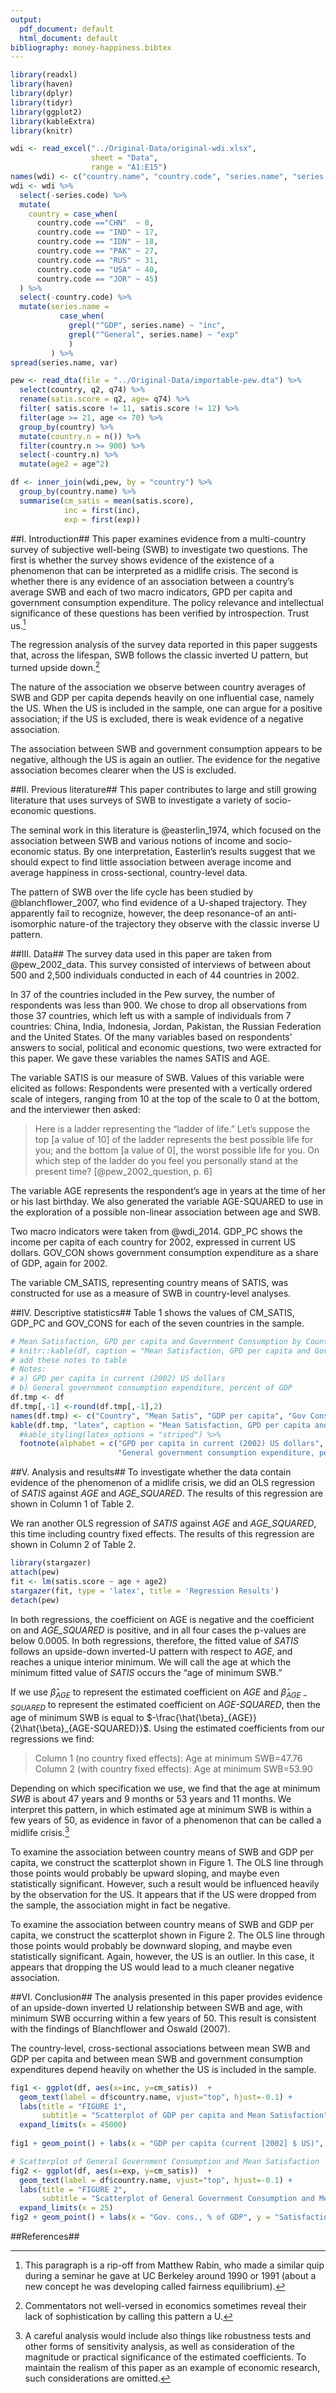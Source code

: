 ```yaml
---
output:
  pdf_document: default
  html_document: default
bibliography: money-happiness.bibtex
---
```


```r
library(readxl)
library(haven)
library(dplyr)
library(tidyr)
library(ggplot2)
library(kableExtra)
library(knitr)
```

```r
wdi <- read_excel("../Original-Data/original-wdi.xlsx", 
                  sheet = "Data",
                  range = "A1:E15")
names(wdi) <- c("country.name", "country.code", "series.name", "series.code", "var")
wdi <- wdi %>%
  select(-series.code) %>%
  mutate(
    country = case_when(
      country.code =="CHN"  ~ 8,
      country.code == "IND" ~ 17,
      country.code == "IDN" ~ 18,
      country.code == "PAK" ~ 27,
      country.code == "RUS" ~ 31,
      country.code == "USA" ~ 40,
      country.code == "JOR" ~ 45)
  ) %>%
  select(-country.code) %>%
  mutate(series.name = 
           case_when(
             grepl("^GDP", series.name) ~ "inc",
             grepl("^General", series.name) ~ "exp"
             )
         ) %>%
spread(series.name, var)
```

```r
pew <- read_dta(file = "../Original-Data/importable-pew.dta") %>% 
  select(country, q2, q74) %>%
  rename(satis.score = q2, age= q74) %>%
  filter( satis.score != 11, satis.score != 12) %>%
  filter(age >= 21, age <= 70) %>%
  group_by(country) %>%
  mutate(country.n = n()) %>%
  filter(country.n >= 900) %>%
  select(-country.n) %>%
  mutate(age2 = age^2)
```

```r
df <- inner_join(wdi,pew, by = "country") %>%
  group_by(country.name) %>%
  summarise(cm_satis = mean(satis.score),
            inc = first(inc),
            exp = first(exp)) 

```

<!-- Begin title page LaTeX section -->

\begin{flushright}
Richard Ball\\
rball@haverford.edu\\
First version: 2014/06/17\\
This revision: 2014/06/17\\
\end{flushright}\bigskip
\begin{center}
\fbox{\begin{minipage}{0.9\textwidth}
\textit{This is a hypothetical paper written by two hypothetical individuals.
It was prepared for presentation at the BITSS Summer Institute, June 2-6, 2014,
to illustrate the TIER documentation protocol.}\par
\begin{center}
\bigskip{www.haverford.edu/TIER}
\end{center}
\end{minipage}}
\end{center}

\vspace{10mm}

\pagenumbering{gobble}
\begin{center}
\LARGE{Money, Happiness and the Midlife Crisis}
\end{center}

\vspace{40mm}

\begin{center}
\large{Ellsworth Dägg\par  
Lecturer in Economics and Horticultureé\par  
Wallywell University\bigskip

and\bigskip

Picard Janné\par  
Director of Research\par  
Joint Economic and Statistical Taskforce}\bigskip
\end{center}

\vspace{30mm}

\begin{center}
\large{June 3, 2014}
\end{center}
\newpage
\pagenumbering{arabic}
<!-- End title page LaTeX section -->

##I. Introduction##
This paper examines evidence from a multi-country survey of subjective well-being
(SWB) to investigate two questions. The first is whether the survey shows evidence of the
existence of a phenomenon that can be interpreted as a midlife crisis. The second is whether
there is any evidence of an association between a country's average SWB and each of two macro
indicators, GPD per capita and government consumption expenditure.
The policy relevance and intellectual significance of these questions has been verified by
introspection. Trust us.[^1]    

The regression analysis of the survey data reported in this paper suggests that, across the
lifespan, SWB follows the classic inverted U pattern, but turned upside down.[^2]  

The nature of the association we observe between country averages of SWB and GDP per
capita depends heavily on one influential case, namely the US. When the US is included in the
sample, one can argue for a positive association; if the US is excluded, there is weak evidence of
a negative association.  

The association between SWB and government consumption appears to be negative,
although the US is again an outlier. The evidence for the negative association becomes clearer
when the US is excluded.  

##II. Previous literature##
This paper contributes to large and still growing literature that uses surveys of SWB to
investigate a variety of socio-economic questions.  

The seminal work in this literature is @easterlin_1974, which focused on the association
between SWB and various notions of income and socio-economic status. By one interpretation,
Easterlin's results suggest that we should expect to find little association between average income
and average happiness in cross-sectional, country-level data.  

The pattern of SWB over the life cycle has been studied by @blanchflower_2007, who find evidence of a U-shaped trajectory. They apparently fail to recognize, however,
the deep resonance-of an anti-isomorphic nature-of the trajectory they observe with the
classic inverse U pattern.  

##III. Data##
The survey data used in this paper are taken from @pew_2002_data. This survey consisted of interviews of between about 500 and 2,500
individuals conducted in each of 44 countries in 2002.  

In 37 of the countries included in the Pew survey, the number of respondents was less
than 900. We chose to drop all observations from those 37 countries, which left us with a sample
of individuals from 7 countries: China, India, Indonesia, Jordan, Pakistan, the Russian Federation 
and the United States. Of the many variables based on respondents' answers to
social, political and economic questions, two were extracted for this paper. We gave these
variables the names SATIS and AGE.  

The variable SATIS is our measure of SWB. Values of this variable were elicited as
follows: Respondents were presented with a vertically ordered scale of integers, ranging from 10
at the top of the scale to 0 at the bottom, and the interviewer then asked:  

>Here is a ladder representing the "ladder of life." Let's suppose the top [a value of 10] of
the ladder represents the best possible life for you; and the bottom [a value of 0], the
worst possible life for you. On which step of the ladder do you feel you personally stand
at the present time? [@pew_2002_question, p. 6]    

The variable AGE represents the respondent's age in years at the time of her or his last
birthday. We also generated the variable AGE-SQUARED to use in the exploration of a possible
non-linear association between age and SWB.  

Two macro indicators were taken from @wdi_2014. GDP_PC shows the income
per capita of each country for 2002, expressed in current US dollars. GOV_CON shows
government consumption expenditure as a share of GDP, again for 2002.  

The variable CM_SATIS, representing country means of SATIS, was constructed for use
as a measure of SWB in country-level analyses.  

##IV. Descriptive statistics##
Table 1 shows the values of CM_SATIS, GDP_PC and GOV_CONS for each of the seven
countries in the sample.  

```r
# Mean Satisfaction, GPD per capita and Government Consumption by Country
# knitr::kable(df, caption = "Mean Satisfaction, GPD per capita and Government Consumption by Country")
# add these notes to table
# Notes:  
# a) GPD per capita in current (2002) US dollars  
# b) General government consumption expenditure, percent of GDP
df.tmp <- df
df.tmp[,-1] <-round(df.tmp[,-1],2)
names(df.tmp) <- c("Country", "Mean Satis", "GDP per capita", "Gov Cons")
kable(df.tmp, "latex", caption = "Mean Satisfaction, GPD per capita and Government Consumption by Country", booktabs = T) %>%
  #kable_styling(latex_options = "striped") %>%
  footnote(alphabet = c("GPD per capita in current (2002) US dollars", 
                        "General government consumption expenditure, percent of GDP"))
```

##V. Analysis and results##
To investigate whether the data contain evidence of the phenomenon of a midlife crisis,
we did an OLS regression of *SATIS* against *AGE* and *AGE_SQUARED*. The results of this
regression are shown in Column 1 of Table 2.  

We ran another OLS regression of *SATIS* against *AGE* and *AGE_SQUARED*, this time
including country fixed effects. The results of this regression are shown in Column 2 of 
Table 2.  

```r
library(stargazer)
attach(pew)
fit <- lm(satis.score ~ age + age2)
stargazer(fit, type = 'latex', title = 'Regression Results')
detach(pew)
```

In both regressions, the coefficient on AGE is negative and the coefficient on and
*AGE_SQUARED* is positive, and in all four cases the p-values are below 0.0005. In both
regressions, therefore, the fitted value of *SATIS* follows an upside-down inverted-U 
pattern with respect to *AGE*, and reaches a unique interior minimum. We will call the age 
at which the minimum fitted value of *SATIS* occurs the "age of minimum SWB."  

If we use $\hat{\beta}_{AGE}$ to represent the estimated coefficient on *AGE* 
and $\hat{\beta}_{AGE-SQUARED}$ to represent the estimated coefficient on *AGE-SQUARED*, 
then the age of minimum SWB is equal to $-\frac{\hat{\beta}_{AGE}}{2\hat{\beta}_{AGE-SQUARED}}$. Using the estimated coefficients from 
our regressions we find:  

>Column 1 (no country fixed effects): Age at minimum SWB=47.76  
>Column 2 (with country fixed effects): Age at minimum SWB=53.90

Depending on which specification we use, we find that the age at minimum *SWB* is about
47 years and 9 months or 53 years and 11 months. We interpret this pattern, in which estimated
age at minimum SWB is within a few years of 50, as evidence in favor of a phenomenon that can
be called a midlife crisis.[^3]  

To examine the association between country means of SWB and GDP per capita, we
construct the scatterplot shown in Figure 1. The OLS line through those points would probably
be upward sloping, and maybe even statistically significant. However, such a result would be
influenced heavily by the observation for the US. It appears that if the US were dropped from the sample, 
the association might in fact be negative.  

To examine the association between country means of SWB and GDP per capita, we
construct the scatterplot shown in Figure 2. The OLS line through those points would probably
be downward sloping, and maybe even statistically significant. Again, however, the US is an
outlier. In this case, it appears that dropping the US would lead to a much cleaner negative
association.  

##VI. Conclusion##
The analysis presented in this paper provides evidence of an upside-down inverted U
relationship between SWB and age, with minimum SWB occurring within a few years of 50.
This result is consistent with the findings of Blanchflower and Oswald (2007).  

The country-level, cross-sectional associations between mean SWB and GDP per capita
and between mean SWB and government consumption expenditures depend heavily on whether
the US is included in the sample.

```r
fig1 <- ggplot(df, aes(x=inc, y=cm_satis))  +
  geom_text(label = df$country.name, vjust="top", hjust=-0.1) + 
  labs(title = "FIGURE 1",
       subtitle = "Scatterplot of GDP per capita and Mean Satisfaction") +
  expand_limits(x = 45000)
  
fig1 + geom_point() + labs(x = "GDP per capita (current [2002] $ US)", y = "Satisfaction")
```


```r
# Scatterplot of General Government Consumption and Mean Satisfaction
fig2 <- ggplot(df, aes(x=exp, y=cm_satis))  +
  geom_text(label = df$country.name, vjust="top", hjust=-0.1) +
  labs(title = "FIGURE 2",
       subtitle = "Scatterplot of General Government Consumption and Mean Satisfaction") +
  expand_limits(x = 25)
fig2 + geom_point() + labs(x = "Gov. cons., % of GDP", y = "Satisfaction")
```

##References## 


[^1]: This paragraph is a rip-off from Matthew Rabin, who made a similar quip during a seminar he gave at UC Berkeley
around 1990 or 1991 (about a new concept he was developing called fairness equilibrium).
[^2]: Commentators not well-versed in economics sometimes reveal their lack of sophistication by calling this pattern a U.
[^3]: A careful analysis would include also things like robustness tests and other forms of sensitivity analysis, as well as consideration of the magnitude or practical significance of the estimated coefficients. To maintain the realism of this paper as an example of economic research, such considerations are omitted.